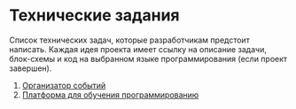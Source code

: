 # Технические задания

Список технических задач, которые разработчикам предстоит написать. Каждая идея проекта имеет ссылку на описание задачи, блок-схемы и код на выбранном языке программирования (если проект завершен).

1. [Организатор событий](/tasks/event-organizer)
2. [Платформа для обучения программированию](/tasks/learn-coding-platform)
